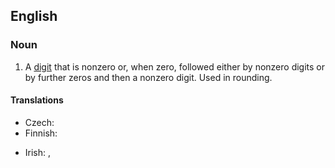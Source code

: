 ==English==
{{wikipedia}}

===Noun===
{{en-noun}}

# {{lb|en|mathematics}} A [[digit]] that is nonzero or, when zero, followed either by nonzero digits or by further zeros and then a nonzero digit. Used in rounding.

====Translations====
{{trans-top|digit}}
* Czech: {{t|cs|platná číslice|f}}
* Finnish: {{t+|fi|merkitsevä}} {{t+|fi|numero}}
{{trans-mid}}
* Irish: {{t|ga|digit shuntasach|f}}, {{t|ga|figiúr suntasach|m}}
{{trans-bottom}}